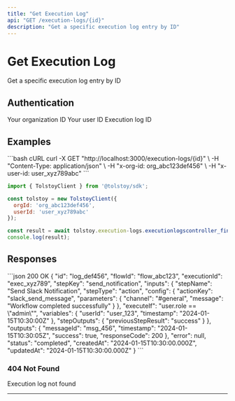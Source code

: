 ```yaml
---
title: "Get Execution Log"
api: "GET /execution-logs/{id}"
description: "Get a specific execution log entry by ID"
---
```


# Get Execution Log

Get a specific execution log entry by ID

## Authentication

<ParamField header="x-org-id" type="string" required>
  Your organization ID
</ParamField>

<ParamField header="x-user-id" type="string" required>
  Your user ID
</ParamField>

<ParamField path="id" type="string" required>
  Execution log ID
</ParamField>



## Examples

<CodeGroup>
```bash cURL
curl -X GET "http://localhost:3000/execution-logs/{id}" \
  -H "Content-Type: application/json" \
  -H "x-org-id: org_abc123def456" \
  -H "x-user-id: user_xyz789abc"
```

```javascript JavaScript SDK
import { TolstoyClient } from '@tolstoy/sdk';

const tolstoy = new TolstoyClient({
  orgId: 'org_abc123def456',
  userId: 'user_xyz789abc'
});

const result = await tolstoy.execution-logs.executionlogscontroller_findone();
console.log(result);
```
</CodeGroup>

## Responses

<ResponseExample>
```json 200 OK
{
  "id": "log_def456",
  "flowId": "flow_abc123",
  "executionId": "exec_xyz789",
  "stepKey": "send_notification",
  "inputs": {
    "stepName": "Send Slack Notification",
    "stepType": "action",
    "config": {
      "actionKey": "slack_send_message",
      "parameters": {
        "channel": "#general",
        "message": "Workflow completed successfully"
      }
    },
    "executeIf": "user.role == \"admin\"",
    "variables": {
      "userId": "user_123",
      "timestamp": "2024-01-15T10:30:00Z"
    },
    "stepOutputs": {
      "previousStepResult": "success"
    }
  },
  "outputs": {
    "messageId": "msg_456",
    "timestamp": "2024-01-15T10:30:05Z",
    "success": true,
    "responseCode": 200
  },
  "error": null,
  "status": "completed",
  "createdAt": "2024-01-15T10:30:00.000Z",
  "updatedAt": "2024-01-15T10:30:00.000Z"
}
```
</ResponseExample>

### 404 Not Found

Execution log not found

---

<Snippet file="api-footer.mdx" />
